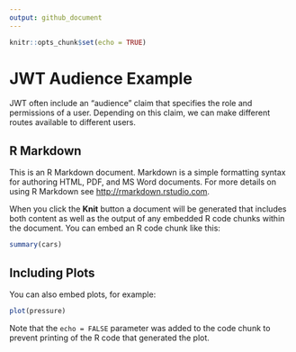 ```yaml
---
output: github_document
---
```


```r
knitr::opts_chunk$set(echo = TRUE)
```

# JWT Audience Example

JWT often include an "audience" claim that specifies the role and permissions of a user. Depending on this claim, we
can make different routes available to different users. 

## R Markdown

This is an R Markdown document. Markdown is a simple formatting syntax for authoring HTML, PDF, and MS Word documents. For more details on using R Markdown see <http://rmarkdown.rstudio.com>.

When you click the **Knit** button a document will be generated that includes both content as well as the output of any embedded R code chunks within the document. You can embed an R code chunk like this:

```r
summary(cars)
```

## Including Plots

You can also embed plots, for example:

```r
plot(pressure)
```

Note that the `echo = FALSE` parameter was added to the code chunk to prevent printing of the R code that generated the plot.

